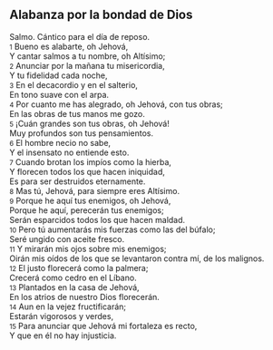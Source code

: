 == Alabanza por la bondad de Dios ==

Salmo. Cántico para el día de reposo.<br>
{{anchor|1}} <small>1</small> Bueno es alabarte, oh Jehová,<br>
Y cantar salmos a tu nombre, oh Altísimo;<br>
{{anchor|2}} <small>2</small> Anunciar por la mañana tu misericordia,<br>
Y tu fidelidad cada noche,<br>
{{anchor|3}} <small>3</small> En el decacordio y en el salterio,<br>
En tono suave con el arpa.<br>
{{anchor|4}} <small>4</small> Por cuanto me has alegrado, oh Jehová, con tus obras;<br>
En las obras de tus manos me gozo.<br>
{{anchor|5}} <small>5</small> ¡Cuán grandes son tus obras, oh Jehová!<br>
Muy profundos son tus pensamientos.<br>
{{anchor|6}} <small>6</small> El hombre necio no sabe,<br>
Y el insensato no entiende esto.<br>
{{anchor|7}} <small>7</small> Cuando brotan los impíos como la hierba,<br>
Y florecen todos los que hacen iniquidad,<br>
Es para ser destruidos eternamente.<br>
{{anchor|8}} <small>8</small> Mas tú, Jehová, para siempre eres Altísimo.<br>
{{anchor|9}} <small>9</small> Porque he aquí tus enemigos, oh Jehová,<br>
Porque he aquí, perecerán tus enemigos;<br>
Serán esparcidos todos los que hacen maldad.<br>
{{anchor|10}} <small>10</small> Pero tú aumentarás mis fuerzas como las del búfalo;<br>
Seré ungido con aceite fresco.<br>
{{anchor|11}} <small>11</small> Y mirarán mis ojos sobre mis enemigos;<br>
Oirán mis oídos de los que se levantaron contra mí, de los malignos.<br>
{{anchor|12}} <small>12</small> El justo florecerá como la palmera;<br>
Crecerá como cedro en el Líbano.<br>
{{anchor|13}} <small>13</small> Plantados en la casa de Jehová,<br>
En los atrios de nuestro Dios florecerán.<br>
{{anchor|14}} <small>14</small> Aun en la vejez fructificarán;<br>
Estarán vigorosos y verdes,<br>
{{anchor|15}} <small>15</small> Para anunciar que Jehová mi fortaleza es recto,<br>
Y que en él no hay injusticia.<br>
